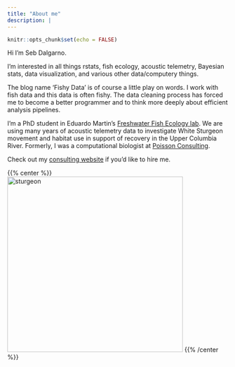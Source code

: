 ```yaml
---
title: "About me"
description: |
---
```


```r
knitr::opts_chunk$set(echo = FALSE)
```

Hi I'm Seb Dalgarno. 

I'm interested in all things rstats, fish ecology, acoustic telemetry, Bayesian stats, data visualization, and various other data/computery things. 

The blog name 'Fishy Data' is of course a little play on words. I work with fish data and this data is often fishy. The data cleaning process has forced me to become a better programmer and to think more deeply about efficient analysis pipelines.

I'm a PhD student in Eduardo Martin's [Freshwater Fish Ecology lab](https://www.ffishlab.ca/). We are using many years of acoustic telemetry data to investigate White Sturgeon movement and habitat use in support of recovery in the Upper Columbia River. Formerly, I was a computational biologist at [Poisson Consulting](https://www.poissonconsulting.ca). 

Check out my [consulting website](https://www.northbeachconsulting.ca/) if you'd like to hire me.

{{% center %}}
<img src="/img/sturgeon_sm.jpg" alt="sturgeon"
	title="sturgeon" width="400px" />
{{% /center %}}




